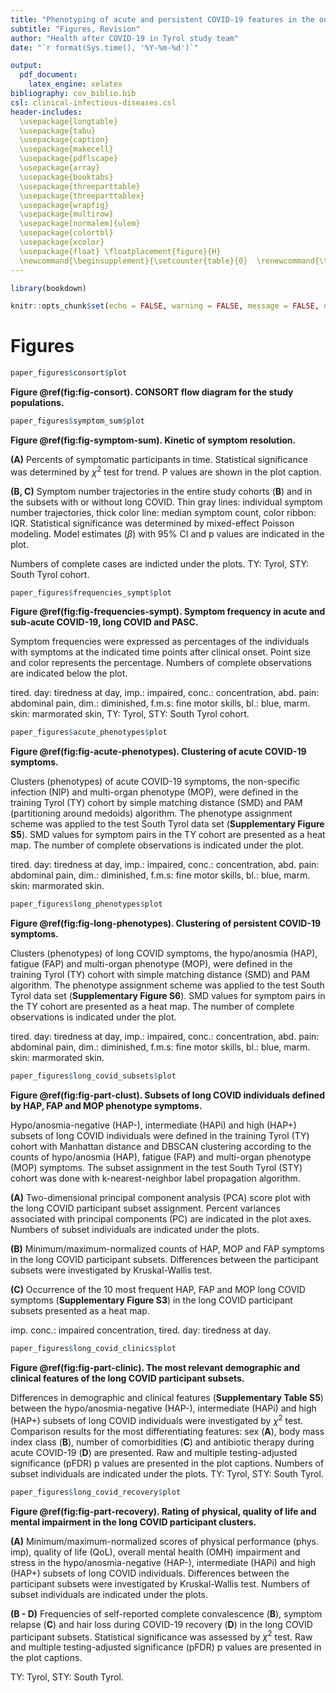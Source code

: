 ---
title: "Phenotyping of acute and persistent COVID-19 features in the outpatient setting: exploratory analysis of an international cross-sectional online survey"
subtitle: "Figures, Revision"
author: "Health after COVID-19 in Tyrol study team"
date: "`r format(Sys.time(), '%Y-%m-%d')`"

output: 
  pdf_document:
    latex_engine: xelatex
bibliography: cov_biblio.bib
csl: clinical-infectious-diseases.csl
header-includes:
  \usepackage{longtable}
  \usepackage{tabu}
  \usepackage{caption}
  \usepackage{makecell}
  \usepackage{pdflscape}
  \usepackage{array}
  \usepackage{booktabs}
  \usepackage{threeparttable}
  \usepackage{threeparttablex}
  \usepackage{wrapfig}
  \usepackage{multirow}
  \usepackage[normalem]{ulem}
  \usepackage{colortbl}
  \usepackage{xcolor}
  \usepackage{float} \floatplacement{figure}{H}
  \newcommand{\beginsupplement}{\setcounter{table}{0}  \renewcommand{\thetable}{S\arabic{table}}       \setcounter{figure}{0} \renewcommand{\thefigure}{S\arabic{figure}}}
---

```{r, setup, include = FALSE}

library(bookdown)

knitr::opts_chunk$set(echo = FALSE, warning = FALSE, message = FALSE, dev = "cairo_pdf")


```

\newpage


# Figures {#sec:figures}

```{r fig-consort, fig.width = mm_inch(paper_figures$consort$w), fig.height = mm_inch(paper_figures$consort$h), dpi = 600, fig.cap = 'CONSORT flow diagram for the study populations.'}

paper_figures$consort$plot

```

__Figure \@ref(fig:fig-consort). CONSORT flow diagram for the study populations.__

\newpage

```{r fig-symptom-sum, fig.width = mm_inch(paper_figures$symptom_sum$w), fig.height = mm_inch(paper_figures$symptom_sum$h), dpi = 600, fig.cap = 'Kinetic of symptom resolution.'}

paper_figures$symptom_sum$plot

```

__Figure \@ref(fig:fig-symptom-sum). Kinetic of symptom resolution.__

__(A)__ Percents of symptomatic participants in time. Statistical significance was determined by $\chi^2$ test for trend. P values are shown in the plot caption.

__(B, C)__ Symptom number trajectories in the entire study cohorts (__B__) and in the subsets with or without long COVID. Thin gray lines: individual symptom number trajectories, thick color line: median symptom count, color ribbon: IQR. Statistical significance was determined by mixed-effect Poisson modeling. Model estimates ($\beta$) with 95% CI and p values are indicated in the plot.

Numbers of complete cases are indicted under the plots. TY: Tyrol, STY: South Tyrol cohort.


\newpage

```{r fig-frequencies-sympt, fig.width = mm_inch(paper_figures$frequencies_sympt$w), fig.height = mm_inch(paper_figures$frequencies_sympt$h), dpi = 600, fig.cap = 'Symptom frequency in acute and sub-acute COVID-19, long COVID and PASC.'}

paper_figures$frequencies_sympt$plot

```

__Figure \@ref(fig:fig-frequencies-sympt). Symptom frequency in acute and sub-acute COVID-19, long COVID and PASC.__

Symptom frequencies were expressed as percentages of the individuals with symptoms at the indicated time points after clinical onset. Point size and color represents the percentage. Numbers of complete observations are indicated below the plot.

tired. day: tiredness at day, imp.: impaired, conc.: concentration, abd. pain: abdominal pain, dim.: diminished, f.m.s: fine motor skills, bl.: blue, marm. skin: marmorated skin, TY: Tyrol, STY: South Tyrol cohort.

\newpage

```{r fig-acute-phenotypes, fig.width = mm_inch(paper_figures$acute_phenotypes$w), fig.height = mm_inch(paper_figures$acute_phenotypes$h), dpi = 600, fig.cap = 'Clustering of acute COVID-19 symptoms.'}

paper_figures$acute_phenotypes$plot

```

__Figure \@ref(fig:fig-acute-phenotypes). Clustering of acute COVID-19 symptoms.__

Clusters (phenotypes) of acute COVID-19 symptoms, the non-specific infection (NIP) and multi-organ phenotype (MOP), were defined in the training Tyrol (TY) cohort by simple matching distance (SMD) and PAM (partitioning around medoids) algorithm. The phenotype assignment scheme was applied to the test South Tyrol data set (__Supplementary Figure S5__). SMD values for symptom pairs in the TY cohort are presented as a heat map. The number of complete observations is indicated under the plot.

tired. day: tiredness at day, imp.: impaired, conc.: concentration, abd. pain: abdominal pain, dim.: diminished, f.m.s: fine motor skills, bl.: blue, marm. skin: marmorated skin.

\newpage

```{r fig-long-phenotypes, fig.width = mm_inch(paper_figures$long_phenotypes$w), fig.height = mm_inch(paper_figures$long_phenotypes$h), dpi = 600, fig.cap = 'Clustering of persistent COVID-19 symptoms.'}

paper_figures$long_phenotypes$plot

```

__Figure \@ref(fig:fig-long-phenotypes). Clustering of persistent COVID-19 symptoms.__

Clusters (phenotypes) of long COVID symptoms, the hypo/anosmia (HAP), fatigue (FAP) and multi-organ phenotype (MOP), were defined in the training Tyrol (TY) cohort with simple matching distance (SMD) and PAM algorithm. The phenotype assignment scheme was applied to the test South Tyrol data set (__Supplementary Figure S6__). SMD values for symptom pairs in the TY cohort are presented as a heat map. The number of complete observations is indicated under the plot.

tired. day: tiredness at day, imp.: impaired, conc.: concentration, abd. pain: abdominal pain, dim.: diminished, f.m.s: fine motor skills, bl.: blue, marm. skin: marmorated skin.

\newpage

```{r fig-part-clust, fig.width = mm_inch(paper_figures$long_covid_subsets$w), fig.height = mm_inch(paper_figures$long_covid_subsets$h), dpi = 600, fig.cap = 'Subsets of long COVID individuals defined by HAP, FAP and MOP phenotype symptoms.'}

paper_figures$long_covid_subsets$plot

```

__Figure \@ref(fig:fig-part-clust). Subsets of long COVID individuals defined by HAP, FAP and MOP phenotype symptoms.__

Hypo/anosmia-negative (HAP-), intermediate (HAPi) and high (HAP+) subsets of long COVID individuals were defined in the training Tyrol (TY) cohort with Manhattan distance and DBSCAN clustering according to the counts of hypo/anosmia (HAP), fatigue (FAP) and multi-organ phenotype (MOP) symptoms. The subset assignment in the test South Tyrol (STY) cohort was done with k-nearest-neighbor label propagation algorithm.

__(A)__ Two-dimensional principal component analysis (PCA) score plot with the long COVID participant subset assignment. Percent variances associated with principal components (PC) are indicated in the plot axes. Numbers of subset individuals are indicated under the plots.

__(B)__ Minimum/maximum-normalized counts of HAP, MOP and FAP symptoms in the long COVID participant subsets. Differences between the participant subsets were investigated by Kruskal-Wallis test.

__(C)__ Occurrence of the 10 most frequent HAP, FAP and MOP long COVID symptoms (__Supplementary Figure S3__) in the long COVID participant subsets presented as a heat map.

imp. conc.: impaired concentration, tired. day: tiredness at day.

\newpage

```{r fig-part-clinic, fig.width = mm_inch(paper_figures$long_covid_clinics$w), fig.height = mm_inch(paper_figures$long_covid_clinics$h), dpi = 600, fig.cap = 'The most relevant demographic and clinical features of the long COVID participant subsets.'}

paper_figures$long_covid_clinics$plot

```

__Figure \@ref(fig:fig-part-clinic). The most relevant demographic and clinical features of the long COVID participant subsets.__

Differences in demographic and clinical features (__Supplementary Table S5__) between the hypo/anosmia-negative (HAP-), intermediate (HAPi) and high (HAP+) subsets of long COVID individuals were investigated by $\chi^2$ test. Comparison results for the most differentiating features: sex (__A__), body mass index class (__B__), number of comorbidities (__C__) and antibiotic therapy during acute COVID-19 (__D__) are presented. Raw and multiple testing-adjusted significance (pFDR) p values are presented in the plot captions. Numbers of subset individuals are indicated under the plots. TY: Tyrol, STY: South Tyrol.

\newpage

```{r fig-part-recovery, fig.width = mm_inch(paper_figures$long_covid_recovery$w), fig.height = mm_inch(paper_figures$long_covid_recovery$h), dpi = 600, fig.cap = 'Rating of physical, quality of life and mental impairment in the long COVID participant clusters.'}

paper_figures$long_covid_recovery$plot

```

__Figure \@ref(fig:fig-part-recovery). Rating of physical, quality of life and mental impairment in the long COVID participant clusters.__

__(A)__ Minimum/maximum-normalized scores of physical performance (phys. imp), quality of life (QoL), overall mental health (OMH) impairment and stress in the hypo/anosmia-negative (HAP-), intermediate (HAPi) and high (HAP+) subsets of long COVID individuals. Differences between the participant subsets were investigated by Kruskal-Wallis test. Numbers of subset individuals are indicated under the plots.

__(B - D)__ Frequencies of self-reported complete convalescence (__B__), symptom relapse (__C__) and hair loss during COVID-19 recovery (__D__) in the long COVID participant subsets. Statistical significance was assessed by $\chi^2$ test. Raw and multiple testing-adjusted significance (pFDR) p values are presented in the plot captions.

TY: Tyrol, STY: South Tyrol.
